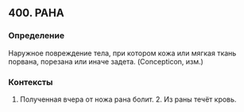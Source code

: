 ## 400. РАНА
### Определение
Наружное повреждение тела, при котором кожа или мягкая ткань порвана, порезана или иначе задета. (Concepticon, изм.)

### Контексты
1. Полученная вчера от ножа рана болит. 2. Из раны течёт кровь.

